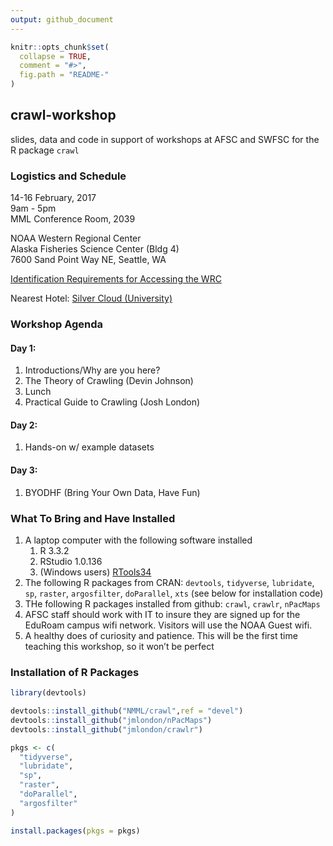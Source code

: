 ```yaml
---
output: github_document
---
```


<!-- README.md is generated from README.Rmd. Please edit that file -->

```r
knitr::opts_chunk$set(
  collapse = TRUE,
  comment = "#>",
  fig.path = "README-"
)
```

## crawl-workshop
slides, data and code in support of workshops at AFSC and SWFSC for the R package `crawl`

### Logistics and Schedule

14-16 February, 2017  
9am - 5pm  
MML Conference Room, 2039  
  
NOAA Western Regional Center  
Alaska Fisheries Science Center (Bldg 4)  
7600 Sand Point Way NE, Seattle, WA  

[Identification Requirements for Accessing the WRC](http://www.wrc.noaa.gov/NewIdRequirements.htm)

Nearest Hotel: 
[Silver Cloud (University)](https://www.silvercloud.com/university/)


### Workshop Agenda

#### Day 1: 
1. Introductions/Why are you here?
1. The Theory of Crawling (Devin Johnson)
1. Lunch
1. Practical Guide to Crawling (Josh London)

#### Day 2: 
1. Hands-on w/ example datasets

#### Day 3: 
1. BYODHF (Bring Your Own Data, Have Fun)

### What To Bring and Have Installed

1. A laptop computer with the following software installed
    1. R 3.3.2
    1. RStudio 1.0.136
    1. (Windows users) [RTools34](https://cran.r-project.org/bin/windows/Rtools/)
1. The following R packages from CRAN: `devtools`, `tidyverse`, `lubridate`, `sp`, `raster`, `argosfilter`, `doParallel`, `xts` (see below for installation code)
1. THe following R packages installed from github: `crawl`, `crawlr`, `nPacMaps`
1. AFSC staff should work with IT to insure they are signed up for the EduRoam campus wifi network. Visitors will use the NOAA Guest wifi.
1. A healthy does of curiosity and patience. This will be the first time teaching this workshop, so it won't be perfect

### Installation of R Packages

```r
library(devtools)

devtools::install_github("NMML/crawl",ref = "devel")
devtools::install_github("jmlondon/nPacMaps")
devtools::install_github("jmlondon/crawlr")

pkgs <- c(
  "tidyverse",
  "lubridate",
  "sp",
  "raster",
  "doParallel",
  "argosfilter"
)

install.packages(pkgs = pkgs)
```
